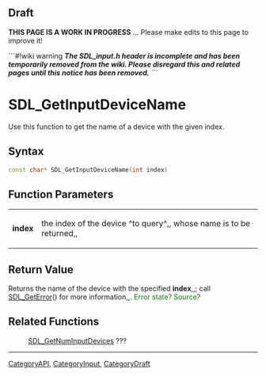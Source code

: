== Draft ==

'''THIS PAGE IS A WORK IN PROGRESS''' ... Please make edits to this page to improve it!


```#!wiki warning
'''''The SDL_input.h header is incomplete and has been temporarily removed from the wiki.  Please disregard this and related pages until this notice has been removed.'''''
```

= SDL_GetInputDeviceName =
Use this function to get the name of a device with the given index.


== Syntax ==
<syntaxhighlight lang='c++'>
const char* SDL_GetInputDeviceName(int index)
</syntaxhighlight>

== Function Parameters ==
{|
|'''index'''
|the index of the device ^to query^,, whose name is to be returned,,
|}

== Return Value ==
Returns the name of the device with the specified '''index''',,; call [[SDL_GetError]]() for more information,,.
<span style="color: green;">Error state?  Source?</span>
== Related Functions ==
:[[SDL_GetNumInputDevices]] ???

----
[[CategoryAPI]], [[CategoryInput]], [[CategoryDraft]]
